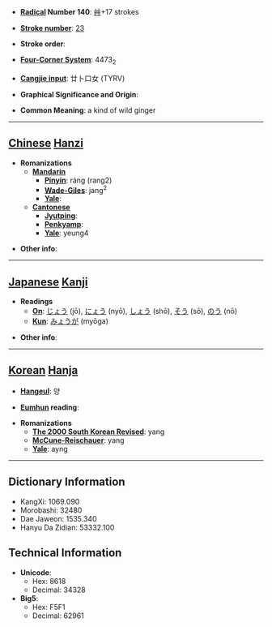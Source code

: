 * '''[[Wiktionary:Chinese radical index| Radical]] Number 140''': [[Wiktionary:Chinese radical index 艸|艸]]+17 strokes

* '''[[Wiktionary:Chinese total strokes index|Stroke number]]''': [[Wiktionary:Chinese total strokes index 23|23]]

* '''Stroke order''': 

* '''[[Wiktionary:Chinese four corner index|Four-Corner System]]''': 4473<sub>2</sub>

* '''[[Wiktionary:Chinese Cangjie index|Cangjie input]]''': 廿卜口女 (TYRV)

* '''Graphical Significance and Origin''': 

* '''Common Meaning''': a kind of wild ginger

----

== [[Chinese]] [[Hanzi]] ==

* '''Romanizations'''
** '''[[Mandarin]]'''
*** '''[[Pinyin]]''': ráng (rang2)
*** '''[[Wade-Giles]]''': jang<sup>2</sup>
*** '''[[Yale]]''': 
** '''[[Cantonese]]'''
*** '''[[Jyutping]]''':
*** '''[[Penkyamp]]''': 
*** '''[[Yale]]''': yeung4

* '''Other info''': 

----

== [[Japanese]] [[Kanji]] ==

* '''Readings'''
** '''[[On]]''': [[じょう]] (jō), [[にょう]] (nyō), [[しょう]] (shō), [[そう]] (sō), [[のう]] (nō)
** '''[[Kun]]''': [[みょうが]] (myōga)

* '''Other info''':  

----

== [[Korean]] [[Hanja]] ==

* '''[[Hangeul]]''': 양

* '''[[Eumhun]] reading''': 

* '''Romanizations'''
** '''[[The 2000 South Korean Revised Romanization|The 2000 South Korean Revised]]''': yang
** '''[[McCune-Reischauer]]''': yang
** '''[[Yale]]''': ayng

----

== Dictionary Information ==

* KangXi: 1069.090
* Morobashi: 32480
* Dae Jaweon: 1535.340
* Hanyu Da Zidian: 53332.100

== Technical Information ==

* '''Unicode''':
** Hex: 8618
** Decimal: 34328
* '''Big5''':
** Hex: F5F1
** Decimal: 62961